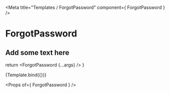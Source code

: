 

<Meta title="Templates / ForgotPassword" component={ ForgotPassword } />

# ForgotPassword

## Add some text here

  return <ForgotPassword {...args} />
}

<Preview withToolbar>
  <Story name="Primary" args={ {} }>
    {Template.bind({})}
  </Story>
</Preview>

<Props of={ ForgotPassword } />
